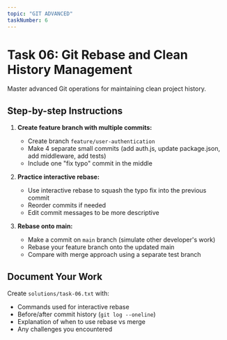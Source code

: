 ```yaml
---
topic: "GIT ADVANCED"
taskNumber: 6
---
```


# Task 06: Git Rebase and Clean History Management

Master advanced Git operations for maintaining clean project history.

## Step-by-step Instructions

1. **Create feature branch with multiple commits:**
   - Create branch `feature/user-authentication`
   - Make 4 separate small commits (add auth.js, update package.json, add middleware, add tests)
   - Include one "fix typo" commit in the middle

2. **Practice interactive rebase:**
   - Use interactive rebase to squash the typo fix into the previous commit
   - Reorder commits if needed
   - Edit commit messages to be more descriptive

3. **Rebase onto main:**
   - Make a commit on `main` branch (simulate other developer's work)
   - Rebase your feature branch onto the updated main
   - Compare with merge approach using a separate test branch

## Document Your Work
Create `solutions/task-06.txt` with:
- Commands used for interactive rebase
- Before/after commit history (`git log --oneline`)
- Explanation of when to use rebase vs merge
- Any challenges you encountered